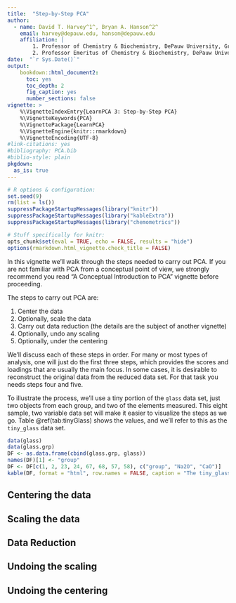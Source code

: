```yaml
---
title:  "Step-by-Step PCA"
author:
  - name: David T. Harvey^1^, Bryan A. Hanson^2^
    email: harvey@depauw.edu, hanson@depauw.edu
    affiliation: |
        1. Professor of Chemistry & Biochemistry, DePauw University, Greencastle IN USA.
        2. Professor Emeritus of Chemistry & Biochemistry, DePauw University, Greencastle IN USA.
date:  "`r Sys.Date()`"
output:
    bookdown::html_document2:
      toc: yes
      toc_depth: 2
      fig_caption: yes
      number_sections: false
vignette: >
    %\VignetteIndexEntry{LearnPCA 3: Step-by-Step PCA}
    %\VignetteKeywords{PCA}
    %\VignettePackage{LearnPCA}
    %\VignetteEngine{knitr::rmarkdown}
    %\VignetteEncoding{UTF-8}
#link-citations: yes
#bibliography: PCA.bib
#biblio-style: plain
pkgdown:
  as_is: true
---
```


```r
# R options & configuration:
set.seed(9)
rm(list = ls())
suppressPackageStartupMessages(library("knitr"))
suppressPackageStartupMessages(library("kableExtra"))
suppressPackageStartupMessages(library("chemometrics"))

# Stuff specifically for knitr:
opts_chunk$set(eval = TRUE, echo = FALSE, results = "hide")
options(rmarkdown.html_vignette.check_title = FALSE)
```

In this vignette we'll walk through the steps needed to carry out PCA.  If you are not familiar with PCA from a conceptual point of view, we strongly recommend you read "A Conceptual Introduction to PCA" vignette before proceeding.

The steps to carry out PCA are:

1. Center the data
1. Optionally, scale the data
1. Carry out data reduction (the details are the subject of another vignette)
1. Optionally, undo any scaling
1. Optionally, under the centering

We'll discuss each of these steps in order.  For many or most types of analysis, one will just do the first three steps, which provides the scores and loadings that are usually the main focus.  In some cases, it is desirable to reconstruct the original data from the reduced data set.  For that task you needs steps four and five.

To illustrate the process, we'll use a tiny portion of the `glass` data set, just two objects from each group, and two of the elements measured.  This eight sample, two variable data set will make it easier to visualize the steps as we go.  Table \@ref(tab:tinyGlass) shows the values, and we'll refer to this as the `tiny_glass` data set.

```r
data(glass)
data(glass.grp)
DF <- as.data.frame(cbind(glass.grp, glass))
names(DF)[1] <- "group"
DF <- DF[c(1, 2, 23, 24, 67, 68, 57, 58), c("group", "Na2O", "CaO")]
kable(DF, format = "html", row.names = FALSE, caption = "The tiny_glass data set. Values are percentages.") %>% kable_styling(c("striped", "bordered"))
```

## Centering the data

## Scaling the data

## Data Reduction

## Undoing the scaling

## Undoing the centering
